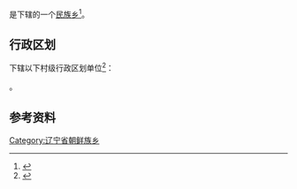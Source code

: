 {{中国乡级行政区|21/06/24/212/000}}

'''{{PAGENAMEBASE}}'''是{{PRC admin/fullname|21/06/24/212/000|3}}下辖的一个[[民族乡|民族乡]]<ref>{{PRC admin/ref sgc|{{PRC admin/parent|21/06/24/212/000}}}}</ref>。

== 行政区划 ==
{{PAGENAMEBASE}}下辖以下村级行政区划单位<ref>{{PRC admin/ref sgc|21/06/24/212/000}}</ref>：

{{PRC admin/children|21/06/24/212/000}}。

== 参考资料 ==
{{reflist}}

{{辽宁行政区划小作品}}
{{PRC admin/navcat|21/06/24/212/000}}
[[Category:辽宁省朝鲜族乡|Category:辽宁省朝鲜族乡]]